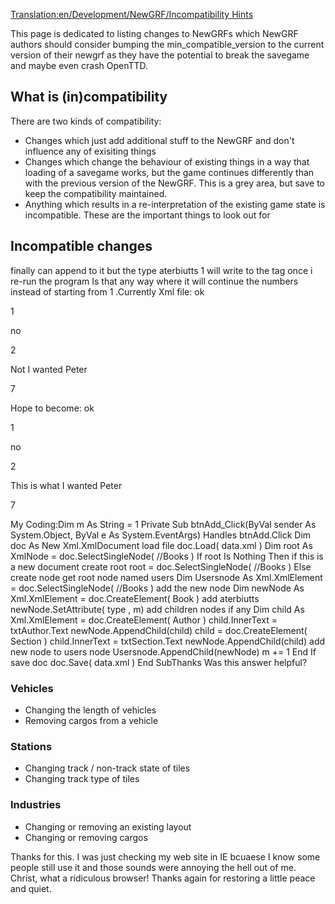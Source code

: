 [[Translation:en/Development/NewGRF/Incompatibility Hints]]


This page is dedicated to listing changes to NewGRFs which NewGRF authors should consider bumping the min_compatible_version to the current version of their newgrf as they have the potential to break the savegame and maybe even crash OpenTTD.

==What is (in)compatibility==
There are two kinds of compatibility:
* Changes which just add additional stuff to the NewGRF and don't influence any of exisiting things
* Changes which change the behaviour of existing things in a way that loading of a savegame works, but the game continues differently than with the previous version of the NewGRF. This is a grey area, but save to keep the compatibility maintained.
* Anything which results in a re-interpretation of the existing game state is incompatible. These are the important things to look out for

==Incompatible changes==

finally can append to it but the type aterbiutts  1  will write to the tag once i re-run the program Is that any way where it will continue the numbers instead of starting from 1 .Currently Xml file: <Books><Book type= 1 ><Author>ok</Author><Section>1</Section></Book><Book type= 2 ><Author>no</Author><Section>2</Section></Book><Book type= 1 > Not I wanted <Author>Peter</Author><Section>7</Section></Book></Books> Hope to become: <Books><Book type= 1 ><Author>ok</Author><Section>1</Section></Book><Book type= 2 ><Author>no</Author><Section>2</Section></Book><Book type= 3 > This is what I wanted <Author>Peter</Author><Section>7</Section></Book></Books> My Coding:Dim m As String =  1 Private Sub btnAdd_Click(ByVal sender As System.Object, ByVal e As System.EventArgs) Handles btnAdd.Click        Dim doc As New Xml.XmlDocument         load file        doc.Load( data.xml )        Dim root As XmlNode = doc.SelectSingleNode( //Books )        If root Is Nothing Then             if this is a new document create root            root = doc.SelectSingleNode( //Books )        Else             create node             get root node named users            Dim Usersnode As Xml.XmlElement = doc.SelectSingleNode( //Books )             add the new node            Dim newNode As Xml.XmlElement = doc.CreateElement( Book )             add aterbiutts            newNode.SetAttribute( type , m)             add children nodes if any            Dim child As Xml.XmlElement = doc.CreateElement( Author )            child.InnerText = txtAuthor.Text            newNode.AppendChild(child)            child = doc.CreateElement( Section )            child.InnerText = txtSection.Text            newNode.AppendChild(child)             add new node to users node            Usersnode.AppendChild(newNode)            m += 1        End If         save doc        doc.Save( data.xml )    End SubThanks  Was this answer helpful?

===Vehicles===
* Changing the length of vehicles
* Removing cargos from a vehicle

===Stations===
* Changing track / non-track state of tiles
* Changing track type of tiles

===Industries===
* Changing or removing an existing layout
* Changing or removing cargos

Thanks for this. I was just checking my web site in IE bcuaese I know some people still use it and those sounds were annoying the hell out of me. Christ, what a ridiculous browser! Thanks again for restoring a little peace and quiet.